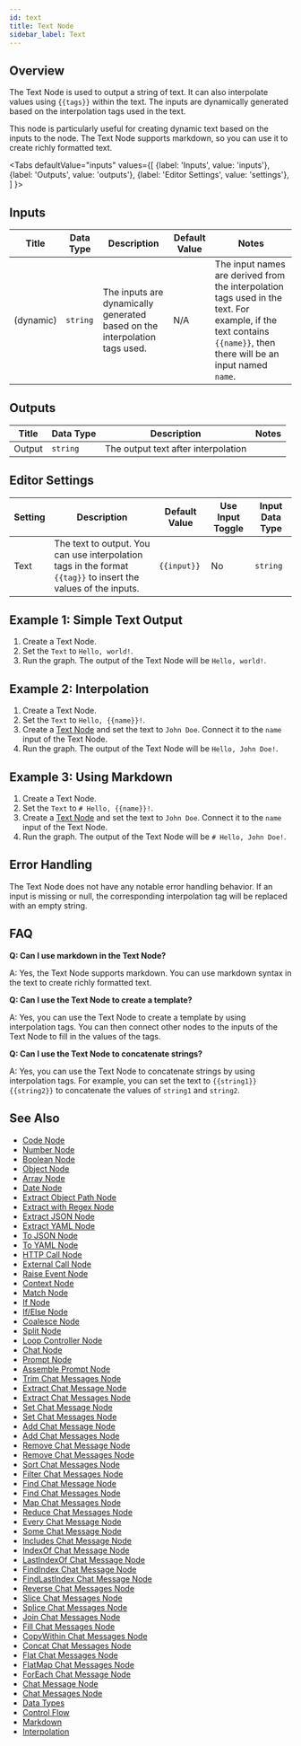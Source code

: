 ```yaml
---
id: text
title: Text Node
sidebar_label: Text
---
```




## Overview

The Text Node is used to output a string of text. It can also interpolate values using `{{tags}}` within the text. The inputs are dynamically generated based on the interpolation tags used in the text.

This node is particularly useful for creating dynamic text based on the inputs to the node. The Text Node supports markdown, so you can use it to create richly formatted text.

<Tabs
  defaultValue="inputs"
  values={[
    {label: 'Inputs', value: 'inputs'},
    {label: 'Outputs', value: 'outputs'},
    {label: 'Editor Settings', value: 'settings'},
  ]
}>

<TabItem value="inputs">

## Inputs

| Title      | Data Type | Description                                                                 | Default Value | Notes                                                                                     |
| ---------- | --------- | --------------------------------------------------------------------------- | ------------- | ----------------------------------------------------------------------------------------- |
| (dynamic)  | `string`  | The inputs are dynamically generated based on the interpolation tags used.  | N/A           | The input names are derived from the interpolation tags used in the text. For example, if the text contains `{{name}}`, then there will be an input named `name`. |

</TabItem>

<TabItem value="outputs">

## Outputs

| Title  | Data Type | Description                         | Notes |
| ------ | --------- | ----------------------------------- | ----- |
| Output | `string`  | The output text after interpolation |       |

</TabItem>

<TabItem value="settings">

## Editor Settings

| Setting | Description                                                                                                           | Default Value | Use Input Toggle | Input Data Type |
| ------- | --------------------------------------------------------------------------------------------------------------------- | ------------- | ---------------- | --------------- |
| Text    | The text to output. You can use interpolation tags in the format `{{tag}}` to insert the values of the inputs. | `{{input}}`   | No               | `string`        |

</TabItem>

</Tabs>

## Example 1: Simple Text Output

1. Create a Text Node.
2. Set the `Text` to `Hello, world!`.
3. Run the graph. The output of the Text Node will be `Hello, world!`.

## Example 2: Interpolation

1. Create a Text Node.
2. Set the `Text` to `Hello, {{name}}!`.
3. Create a [Text Node](./text.mdx) and set the text to `John Doe`. Connect it to the `name` input of the Text Node.
4. Run the graph. The output of the Text Node will be `Hello, John Doe!`.

## Example 3: Using Markdown

1. Create a Text Node.
2. Set the `Text` to `# Hello, {{name}}!`.
3. Create a [Text Node](./text.mdx) and set the text to `John Doe`. Connect it to the `name` input of the Text Node.
4. Run the graph. The output of the Text Node will be `# Hello, John Doe!`.

## Error Handling

The Text Node does not have any notable error handling behavior. If an input is missing or null, the corresponding interpolation tag will be replaced with an empty string.

## FAQ

**Q: Can I use markdown in the Text Node?**

A: Yes, the Text Node supports markdown. You can use markdown syntax in the text to create richly formatted text.

**Q: Can I use the Text Node to create a template?**

A: Yes, you can use the Text Node to create a template by using interpolation tags. You can then connect other nodes to the inputs of the Text Node to fill in the values of the tags.

**Q: Can I use the Text Node to concatenate strings?**

A: Yes, you can use the Text Node to concatenate strings by using interpolation tags. For example, you can set the text to `{{string1}}{{string2}}` to concatenate the values of `string1` and `string2`.

## See Also

- [Code Node](./code.mdx)
- [Number Node](./number.mdx)
- [Boolean Node](./boolean.mdx)
- [Object Node](./object.mdx)
- [Array Node](./array.mdx)
- [Date Node](./date.mdx)
- [Extract Object Path Node](./extract-object-path.mdx)
- [Extract with Regex Node](./extract-with-regex.mdx)
- [Extract JSON Node](./extract-json.mdx)
- [Extract YAML Node](./extract-yaml.mdx)
- [To JSON Node](./to-json.mdx)
- [To YAML Node](./to-yaml.mdx)
- [HTTP Call Node](./http-call.mdx)
- [External Call Node](./external-call.mdx)
- [Raise Event Node](./raise-event.mdx)
- [Context Node](./context.mdx)
- [Match Node](./match.mdx)
- [If Node](./if.mdx)
- [If/Else Node](./if-else.mdx)
- [Coalesce Node](./coalesce.mdx)
- [Split Node](./split.mdx)
- [Loop Controller Node](./loop-controller.mdx)
- [Chat Node](./chat.mdx)
- [Prompt Node](./prompt.mdx)
- [Assemble Prompt Node](./assemble-prompt.mdx)
- [Trim Chat Messages Node](./trim-chat-messages.mdx)
- [Extract Chat Message Node](./extract-chat-message.mdx)
- [Extract Chat Messages Node](./extract-chat-messages.mdx)
- [Set Chat Message Node](./set-chat-message.mdx)
- [Set Chat Messages Node](./set-chat-messages.mdx)
- [Add Chat Message Node](./add-chat-message.mdx)
- [Add Chat Messages Node](./add-chat-messages.mdx)
- [Remove Chat Message Node](./remove-chat-message.mdx)
- [Remove Chat Messages Node](./remove-chat-messages.mdx)
- [Sort Chat Messages Node](./sort-chat-messages.mdx)
- [Filter Chat Messages Node](./filter-chat-messages.mdx)
- [Find Chat Message Node](./find-chat-message.mdx)
- [Find Chat Messages Node](./find-chat-messages.mdx)
- [Map Chat Messages Node](./map-chat-messages.mdx)
- [Reduce Chat Messages Node](./reduce-chat-messages.mdx)
- [Every Chat Message Node](./every-chat-message.mdx)
- [Some Chat Message Node](./some-chat-message.mdx)
- [Includes Chat Message Node](./includes-chat-message.mdx)
- [IndexOf Chat Message Node](./indexof-chat-message.mdx)
- [LastIndexOf Chat Message Node](./lastindexof-chat-message.mdx)
- [FindIndex Chat Message Node](./findindex-chat-message.mdx)
- [FindLastIndex Chat Message Node](./findlastindex-chat-message.mdx)
- [Reverse Chat Messages Node](./reverse-chat-messages.mdx)
- [Slice Chat Messages Node](./slice-chat-messages.mdx)
- [Splice Chat Messages Node](./splice-chat-messages.mdx)
- [Join Chat Messages Node](./join-chat-messages.mdx)
- [Fill Chat Messages Node](./fill-chat-messages.mdx)
- [CopyWithin Chat Messages Node](./copywithin-chat-messages.mdx)
- [Concat Chat Messages Node](./concat-chat-messages.mdx)
- [Flat Chat Messages Node](./flat-chat-messages.mdx)
- [FlatMap Chat Messages Node](./flatmap-chat-messages.mdx)
- [ForEach Chat Message Node](./foreach-chat-message.mdx)
- [Chat Message Node](./chat-message.mdx)
- [Chat Messages Node](./chat-messages.mdx)
- [Data Types](../user-guide/data-types.md)
- [Control Flow](../user-guide/control-flow.md)
- [Markdown](../user-guide/markdown.md)
- [Interpolation](../user-guide/interpolation.md)